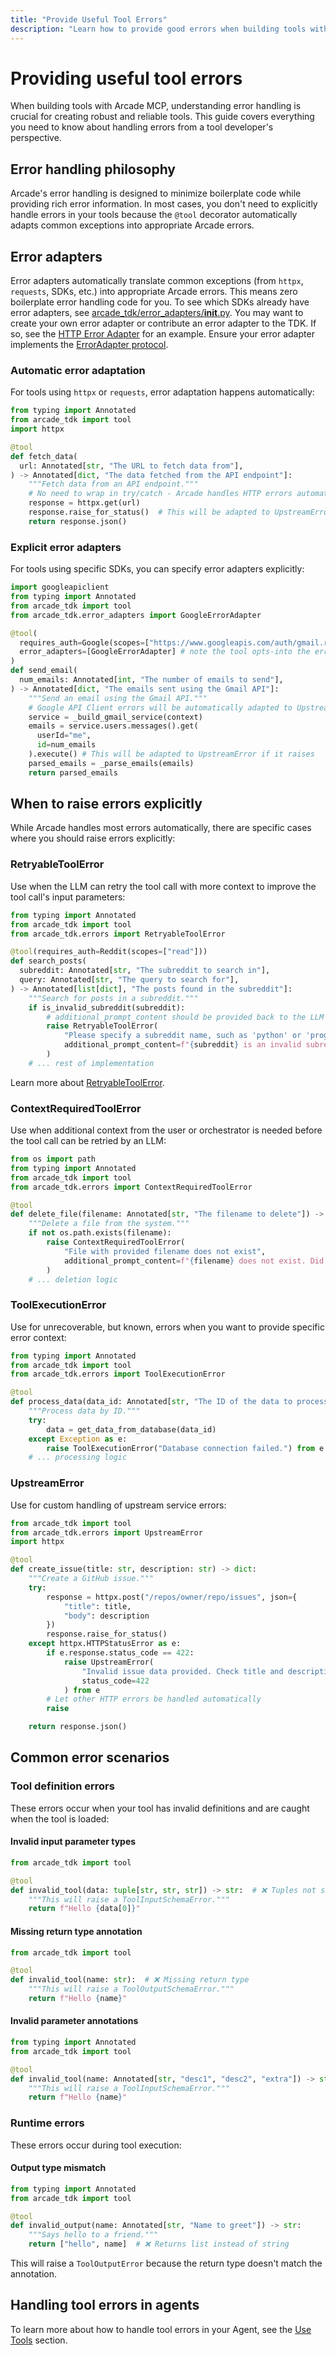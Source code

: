 ```yaml
---
title: "Provide Useful Tool Errors"
description: "Learn how to provide good errors when building tools with Arcade MCP"
---
```



#  Providing useful tool errors

When building tools with Arcade MCP, understanding error handling is crucial for creating robust and reliable tools. This guide covers everything you need to know about handling errors from a tool developer's perspective.

## Error handling philosophy

Arcade's error handling is designed to minimize boilerplate code while providing rich error information. In most cases, you don't need to explicitly handle errors in your tools because the `@tool` decorator automatically adapts common exceptions into appropriate Arcade errors.

<ErrorHierarchy description="Arcade uses a structured error hierarchy to categorize different types of errors."/>

## Error adapters

Error adapters automatically translate common exceptions (from `httpx`, `requests`, SDKs, etc.) into appropriate Arcade errors. This means zero boilerplate error handling code for you. To see which SDKs already have error adapters, see [arcade_tdk/error_adapters/__init__.py](https://github.com/ArcadeAI/arcade-ai/blob/main/libs/arcade-tdk/arcade_tdk/error_adapters/__init__.py). You may want to create your own error adapter or contribute an error adapter to the TDK. If so, see the [HTTP Error Adapter](https://github.com/ArcadeAI/arcade-ai/blob/main/libs/arcade-tdk/arcade_tdk/providers/http/error_adapter.py) for an example. Ensure your error adapter implements the [ErrorAdapter protocol](https://github.com/ArcadeAI/arcade-ai/blob/main/libs/arcade-tdk/arcade_tdk/error_adapters/base.py).

### Automatic error adaptation

For tools using `httpx` or `requests`, error adaptation happens automatically:

```python
from typing import Annotated
from arcade_tdk import tool
import httpx

@tool
def fetch_data(
  url: Annotated[str, "The URL to fetch data from"],
) -> Annotated[dict, "The data fetched from the API endpoint"]:
    """Fetch data from an API endpoint."""
    # No need to wrap in try/catch - Arcade handles HTTP errors automatically
    response = httpx.get(url)
    response.raise_for_status()  # This will be adapted to UpstreamError if it raises
    return response.json()
```

### Explicit error adapters

For tools using specific SDKs, you can specify error adapters explicitly:

```python
import googleapiclient
from typing import Annotated
from arcade_tdk import tool
from arcade_tdk.error_adapters import GoogleErrorAdapter

@tool(
  requires_auth=Google(scopes=["https://www.googleapis.com/auth/gmail.readonly"]),
  error_adapters=[GoogleErrorAdapter] # note the tool opts-into the error adapter
)
def send_email(
  num_emails: Annotated[int, "The number of emails to send"],
) -> Annotated[dict, "The emails sent using the Gmail API"]:
    """Send an email using the Gmail API."""
    # Google API Client errors will be automatically adapted to Upstream Arcade errors for you
    service = _build_gmail_service(context)
    emails = service.users.messages().get(
      userId="me",
      id=num_emails
    ).execute() # This will be adapted to UpstreamError if it raises
    parsed_emails = _parse_emails(emails)
    return parsed_emails
```

## When to raise errors explicitly

While Arcade handles most errors automatically, there are specific cases where you should raise errors explicitly:

### RetryableToolError

Use when the LLM can retry the tool call with more context to improve the tool call's input parameters:

```python
from typing import Annotated
from arcade_tdk import tool
from arcade_tdk.errors import RetryableToolError

@tool(requires_auth=Reddit(scopes=["read"]))
def search_posts(
  subreddit: Annotated[str, "The subreddit to search in"],
  query: Annotated[str, "The query to search for"],
) -> Annotated[list[dict], "The posts found in the subreddit"]:
    """Search for posts in a subreddit."""
    if is_invalid_subreddit(subreddit):
        # additional_prompt_content should be provided back to the LLM
        raise RetryableToolError(
            "Please specify a subreddit name, such as 'python' or 'programming'",
            additional_prompt_content=f"{subreddit} is an invalid subreddit name. Please specify a valid subreddit name"
        )
    # ... rest of implementation
```

Learn more about [RetryableToolError](/home/build-tools/retry-tools-with-improved-prompt).

### ContextRequiredToolError

Use when additional context from the user or orchestrator is needed before the tool call can be retried by an LLM:

```python
from os import path
from typing import Annotated
from arcade_tdk import tool
from arcade_tdk.errors import ContextRequiredToolError

@tool
def delete_file(filename: Annotated[str, "The filename to delete"]) -> Annotated[str, "The filename that was deleted"]:
    """Delete a file from the system."""
    if not os.path.exists(filename):
        raise ContextRequiredToolError(
            "File with provided filename does not exist",
            additional_prompt_content=f"{filename} does not exist. Did you mean one of these: {get_valid_filenames()}",
        )
    # ... deletion logic
```

### ToolExecutionError

Use for unrecoverable, but known, errors when you want to provide specific error context:

```python
from typing import Annotated
from arcade_tdk import tool
from arcade_tdk.errors import ToolExecutionError

@tool
def process_data(data_id: Annotated[str, "The ID of the data to process"]) -> Annotated[dict, "The processed data"]:
    """Process data by ID."""
    try:
        data = get_data_from_database(data_id)
    except Exception as e:
        raise ToolExecutionError("Database connection failed.") from e
    # ... processing logic
```

### UpstreamError

Use for custom handling of upstream service errors:

```python
from arcade_tdk import tool
from arcade_tdk.errors import UpstreamError
import httpx

@tool
def create_issue(title: str, description: str) -> dict:
    """Create a GitHub issue."""
    try:
        response = httpx.post("/repos/owner/repo/issues", json={
            "title": title,
            "body": description
        })
        response.raise_for_status()
    except httpx.HTTPStatusError as e:
        if e.response.status_code == 422:
            raise UpstreamError(
                "Invalid issue data provided. Check title and description.",
                status_code=422
            ) from e
        # Let other HTTP errors be handled automatically
        raise

    return response.json()
```

## Common error scenarios

### Tool definition errors

These errors occur when your tool has invalid definitions and are caught when the tool is loaded:

#### Invalid input parameter types

```python
from arcade_tdk import tool

@tool
def invalid_tool(data: tuple[str, str, str]) -> str:  # ❌ Tuples not supported
    """This will raise a ToolInputSchemaError."""
    return f"Hello {data[0]}"
```

#### Missing return type annotation

```python
from arcade_tdk import tool

@tool
def invalid_tool(name: str):  # ❌ Missing return type
    """This will raise a ToolOutputSchemaError."""
    return f"Hello {name}"
```

#### Invalid parameter annotations

```python
from typing import Annotated
from arcade_tdk import tool

@tool
def invalid_tool(name: Annotated[str, "desc1", "desc2", "extra"]) -> str:  # ❌ Too many annotations
    """This will raise a ToolInputSchemaError."""
    return f"Hello {name}"
```

### Runtime errors

These errors occur during tool execution:

#### Output type mismatch

```python
from typing import Annotated
from arcade_tdk import tool

@tool
def invalid_output(name: Annotated[str, "Name to greet"]) -> str:
    """Says hello to a friend."""
    return ["hello", name]  # ❌ Returns list instead of string
```

This will raise a `ToolOutputError` because the return type doesn't match the annotation.

## Handling tool errors in agents

To learn more about how to handle tool errors in your Agent, see the [Use Tools](/home/use-tools/error-handling) section.
